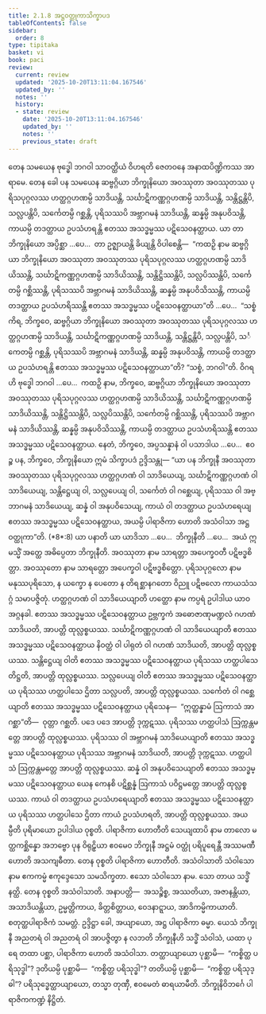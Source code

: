 ```yaml
---
title: 2.1.8 အဋ္ဌဝတ္ထုကာသိက္ခာပဒ
tableOfContents: false
sidebar:
  order: 8
type: tipitaka
basket: vi
book: paci
review:
  current: review
  updated: '2025-10-20T13:11:04.167546'
  updated_by: ''
  notes: ''
  history:
  - state: review
    date: '2025-10-20T13:11:04.167546'
    updated_by: ''
    notes: ''
    previous_state: draft
---
```



<DynamicBreadcrumb />


<ReviewStatus review={frontmatter.review} showDetails={true} />

<HypothesisAnnotation frontmatter={frontmatter} />

<Division number="674" book="paci" e="ch" v="2" p="284">

<Paragraph number="2181" book="paci">
တေန သမယေန ဗုဒ္ဓေါ ဘဂဝါ သာဝတ္ထိယံ ဝိဟရတိ ဇေတဝနေ အနာထပိဏ္ဍိကဿ အာရာမေ. တေန ခေါ ပန သမယေန ဆဗ္ဗဂ္ဂိယာ ဘိက္ခုနိယော အဝဿုတာ အဝဿုတဿ ပုရိသပုဂ္ဂလဿ ဟတ္ထဂ္ဂဟဏမ္ပိ သာဒိယန္တိ, သင်္ဃာဋိကဏ္ဏဂ္ဂဟဏမ္ပိ သာဒိယန္တိ, သန္တိဋ္ဌန္တိပိ, သလ္လပန္တိပိ, သင်္ကေတမ္ပိ ဂစ္ဆန္တိ, ပုရိသဿပိ အဗ္ဘာဂမနံ သာဒိယန္တိ, ဆန္နမ္ပိ အနုပဝိသန္တိ, ကာယမ္ပိ တဒတ္ထာယ ဥပသံဟရန္တိ ဧတဿ အသဒ္ဓမ္မဿ ပဋိသေဝနတ္ထာယ.
</Paragraph>

<Paragraph number="2182" book="paci">
ယာ တာ ဘိက္ခုနိယော အပ္ပိစ္ဆာ …ပေ…  တာ ဥဇ္ဈာယန္တိ ခိယျန္တိ ဝိပါစေန္တိ—  “ကထဉှိ နာမ ဆဗ္ဗဂ္ဂိယာ ဘိက္ခုနိယော အဝဿုတာ အဝဿုတဿ ပုရိသပုဂ္ဂလဿ ဟတ္ထဂ္ဂဟဏမ္ပိ သာဒိယိဿန္တိ, သင်္ဃာဋိကဏ္ဏဂ္ဂဟဏမ္ပိ သာဒိယိဿန္တိ, သန္တိဋ္ဌိဿန္တိပိ, သလ္လပိဿန္တိပိ, သင်္ကေတမ္ပိ ဂစ္ဆိဿန္တိ, ပုရိသဿပိ အဗ္ဘာဂမနံ သာဒိယိဿန္တိ, ဆန္နမ္ပိ အနုပဝိသိဿန္တိ, ကာယမ္ပိ တဒတ္ထာယ ဥပသံဟရိဿန္တိ ဧတဿ အသဒ္ဓမ္မဿ ပဋိသေဝနတ္ထာယာ”တိ …ပေ…  “သစ္စံ ကိရ, ဘိက္ခဝေ, ဆဗ္ဗဂ္ဂိယာ ဘိက္ခုနိယော အဝဿုတာ အဝဿုတဿ ပုရိသပုဂ္ဂလဿ ဟတ္ထဂ္ဂဟဏမ္ပိ သာဒိယန္တိ, သင်္ဃာဋိကဏ္ဏဂ္ဂဟဏမ္ပိ သာဒိယန္တိ, သန္တိဋ္ဌန္တိပိ, သလ္လပန္တိပိ, သင်္ကေတမ္ပိ ဂစ္ဆန္တိ, ပုရိသဿပိ အဗ္ဘာဂမနံ သာဒိယန္တိ, ဆန္နမ္ပိ အနုပဝိသန္တိ, ကာယမ္ပိ တဒတ္ထာယ ဥပသံဟရန္တိ ဧတဿ အသဒ္ဓမ္မဿ ပဋိသေဝနတ္ထာယာ”တိ? “သစ္စံ, ဘဂဝါ”တိ. ဝိဂရဟိ ဗုဒ္ဓေါ ဘဂဝါ …ပေ…  ကထဉှိ နာမ, ဘိက္ခဝေ, ဆဗ္ဗဂ္ဂိယာ ဘိက္ခုနိယော အဝဿုတာ အဝဿုတဿ ပုရိသပုဂ္ဂလဿ ဟတ္ထဂ္ဂဟဏမ္ပိ သာဒိယိဿန္တိ, သင်္ဃာဋိကဏ္ဏဂ္ဂဟဏမ္ပိ သာဒိယိဿန္တိ, သန္တိဋ္ဌိဿန္တိပိ, သလ္လပိဿန္တိပိ, သင်္ကေတမ္ပိ ဂစ္ဆိဿန္တိ, ပုရိသဿပိ အဗ္ဘာဂမနံ သာဒိယိဿန္တိ, ဆန္နမ္ပိ အနုပဝိသိဿန္တိ, ကာယမ္ပိ တဒတ္ထာယ ဥပသံဟရိဿန္တိ ဧတဿ အသဒ္ဓမ္မဿ ပဋိသေဝနတ္ထာယ. နေတံ, ဘိက္ခဝေ, အပ္ပသန္နာနံ ဝါ ပသာဒါယ …ပေ…  ဧဝဉ္စ ပန, ဘိက္ခဝေ, ဘိက္ခုနိယော ဣမံ သိက္ခာပဒံ ဥဒ္ဒိသန္တု—
</Paragraph>

</Division>
<Division number="675" book="paci" e="ch" v="2" p="285">

<Paragraph number="2183" book="paci">
<Emphasis>“ယာ ပန ဘိက္ခုနီ အဝဿုတာ အဝဿုတဿ ပုရိသပုဂ္ဂလဿ ဟတ္ထဂ္ဂဟဏံ ဝါ သာဒိယေယျ, သင်္ဃာဋိကဏ္ဏဂ္ဂဟဏံ ဝါ သာဒိယေယျ, သန္တိဋ္ဌေယျ ဝါ, သလ္လပေယျ ဝါ, သင်္ကေတံ ဝါ ဂစ္ဆေယျ</Emphasis>, <Emphasis>ပုရိသဿ ဝါ အဗ္ဘာဂမနံ သာဒိယေယျ, ဆန္နံ ဝါ အနုပဝိသေယျ, ကာယံ ဝါ တဒတ္ထာယ ဥပသံဟရေယျ ဧတဿ အသဒ္ဓမ္မဿ ပဋိသေဝနတ္ထာယ, အယမ္ပိ ပါရာဇိကာ ဟောတိ အသံဝါသာ အဋ္ဌဝတ္ထုကာ”</Emphasis>တိ. (*8*:<Emphasis>8</Emphasis>)
</Paragraph>

</Division>
<Division number="676" book="paci" e="ch" v="2" p="285">

<Paragraph number="2184" book="paci">
<Emphasis>ယာ ပနာ</Emphasis>တိ ယာ ယာဒိသာ …ပေ…  <Emphasis>ဘိက္ခုနီ</Emphasis>တိ …ပေ…  အယံ ဣမသ္မိံ အတ္ထေ အဓိပ္ပေတာ ဘိက္ခုနီတိ.
</Paragraph>

<Paragraph number="2185" book="paci">
<Emphasis>အဝဿုတာ</Emphasis> နာမ သာရတ္တာ အပေက္ခဝတီ ပဋိဗဒ္ဓစိတ္တာ.
</Paragraph>

<Paragraph number="2186" book="paci">
<Emphasis>အဝဿုတော</Emphasis> နာမ သာရတ္တော အပေက္ခဝါ ပဋိဗဒ္ဓစိတ္တော.
</Paragraph>

<Paragraph number="2187" book="paci">
<Emphasis>ပုရိသပုဂ္ဂလော</Emphasis> နာမ မနုဿပုရိသော, န ယက္ခော န ပေတော န တိရစ္ဆာနဂတော ဝိညူ ပဋိဗလော ကာယသံသဂ္ဂံ သမာပဇ္ဇိတုံ.
</Paragraph>

<Paragraph number="2188" book="paci">
<Emphasis>ဟတ္ထဂ္ဂဟဏံ ဝါ သာဒိယေယျာ</Emphasis>တိ ဟတ္ထော နာမ ကပ္ပရံ ဥပါဒါယ ယာဝ အဂ္ဂနခါ. ဧတဿ အသဒ္ဓမ္မဿ ပဋိသေဝနတ္ထာယ ဥဗ္ဘက္ခကံ အဓောဇာဏုမဏ္ဍလံ ဂဟဏံ သာဒိယတိ, အာပတ္တိ ထုလ္လစ္စယဿ.
</Paragraph>

<Paragraph number="2189" book="paci">
<Emphasis>သင်္ဃာဋိကဏ္ဏဂ္ဂဟဏံ ဝါ သာဒိယေယျာ</Emphasis>တိ ဧတဿ အသဒ္ဓမ္မဿ ပဋိသေဝနတ္ထာယ နိဝတ္ထံ ဝါ ပါရုတံ ဝါ ဂဟဏံ သာဒိယတိ, အာပတ္တိ ထုလ္လစ္စယဿ.
</Paragraph>

<Paragraph number="2190" book="paci">
<Emphasis>သန္တိဋ္ဌေယျ ဝါ</Emphasis>တိ ဧတဿ အသဒ္ဓမ္မဿ ပဋိသေဝနတ္ထာယ ပုရိသဿ ဟတ္ထပါသေ တိဋ္ဌတိ, အာပတ္တိ ထုလ္လစ္စယဿ.
</Paragraph>

<Paragraph number="2191" book="paci">
<Emphasis>သလ္လပေယျ ဝါ</Emphasis>တိ ဧတဿ အသဒ္ဓမ္မဿ ပဋိသေဝနတ္ထာယ ပုရိသဿ ဟတ္ထပါသေ ဌိတာ သလ္လပတိ, အာပတ္တိ ထုလ္လစ္စယဿ.
</Paragraph>

<Paragraph number="2192" book="paci">
<Emphasis>သင်္ကေတံ ဝါ ဂစ္ဆေယျာ</Emphasis>တိ ဧတဿ အသဒ္ဓမ္မဿ ပဋိသေဝနတ္ထာယ ပုရိသေန—  “ဣတ္ထန္နာမံ ဩကာသံ အာဂစ္ဆာ”တိ—  ဝုတ္တာ ဂစ္ဆတိ. ပဒေ ပဒေ အာပတ္တိ ဒုက္ကဋဿ. ပုရိသဿ ဟတ္ထပါသံ ဩက္ကန္တမတ္တေ အာပတ္တိ ထုလ္လစ္စယဿ.
</Paragraph>

<Paragraph number="2193" book="paci">
<Emphasis>ပုရိသဿ ဝါ အဗ္ဘာဂမနံ သာဒိယေယျာ</Emphasis>တိ ဧတဿ အသဒ္ဓမ္မဿ ပဋိသေဝနတ္ထာယ ပုရိသဿ အဗ္ဘာဂမနံ သာဒိယတိ, အာပတ္တိ ဒုက္ကဋဿ. ဟတ္ထပါသံ ဩက္ကန္တမတ္တေ အာပတ္တိ ထုလ္လစ္စယဿ.
</Paragraph>

<Paragraph number="2194" book="paci">
<Emphasis>ဆန္နံ ဝါ အနုပဝိသေယျာ</Emphasis>တိ ဧတဿ အသဒ္ဓမ္မဿ ပဋိသေဝနတ္ထာယ ယေန ကေနစိ ပဋိစ္ဆန္နံ ဩကာသံ ပဝိဋ္ဌမတ္တေ အာပတ္တိ ထုလ္လစ္စယဿ.
</Paragraph>

<Paragraph number="2195" book="paci">
<Emphasis>ကာယံ ဝါ တဒတ္ထာယ ဥပသံဟရေယျာ</Emphasis>တိ ဧတဿ အသဒ္ဓမ္မဿ ပဋိသေဝနတ္ထာယ ပုရိသဿ ဟတ္ထပါသေ ဌိတာ ကာယံ ဥပသံဟရတိ, အာပတ္တိ ထုလ္လစ္စယဿ.
</Paragraph>

<Paragraph number="2196" book="paci">
<Emphasis>အယမ္ပီ</Emphasis>တိ ပုရိမာယော ဥပါဒါယ ဝုစ္စတိ.
</Paragraph>

<Paragraph number="2197" book="paci">
<Emphasis>ပါရာဇိကာ ဟောတီ</Emphasis>တိ သေယျထာပိ နာမ တာလော မတ္ထကစ္ဆိန္နော အဘဗ္ဗော ပုန ဝိရုဠှိယာ ဧဝမေဝ ဘိက္ခုနီ အဋ္ဌမံ ဝတ္ထုံ ပရိပူရေန္တီ အဿမဏီ ဟောတိ အသကျဓီတာ. တေန ဝုစ္စတိ ပါရာဇိကာ ဟောတီတိ.
</Paragraph>

<Paragraph number="2198" book="paci">
<Emphasis>အသံဝါသာ</Emphasis>တိ <Emphasis>သံဝါသော</Emphasis> နာမ ဧကကမ္မံ ဧကုဒ္ဒေသော သမသိက္ခတာ. ဧသော သံဝါသော နာမ. သော တာယ သဒ္ဓိံ နတ္ထိ. တေန ဝုစ္စတိ အသံဝါသာတိ.
</Paragraph>

</Division>
<Division number="677" book="paci" e="ch" v="2" p="287">

<Paragraph number="2199" book="paci">
အနာပတ္တိ—  အသဉ္စိစ္စ, အဿတိယာ, အဇာနန္တိယာ, အသာဒိယန္တိယာ, ဥမ္မတ္တိကာယ, ခိတ္တစိတ္တာယ, ဝေဒနာဋ္ဋာယ, အာဒိကမ္မိကာယာတိ.

</Paragraph>
</Division>

<Paragraph number="2200" type="center" book="paci">
စတုတ္ထပါရာဇိကံ သမတ္တံ.


</Paragraph>

<Paragraph number="2201" book="paci">
ဥဒ္ဒိဋ္ဌာ ခေါ, အယျာယော, အဋ္ဌ ပါရာဇိကာ ဓမ္မာ. ယေသံ ဘိက္ခုနီ အညတရံ ဝါ အညတရံ ဝါ အာပဇ္ဇိတွာ န လဘတိ ဘိက္ခုနီဟိ သဒ္ဓိံ သံဝါသံ, ယထာ ပုရေ တထာ ပစ္ဆာ, ပါရာဇိကာ ဟောတိ အသံဝါသာ. တတ္ထာယျာယော ပုစ္ဆာမိ—  “ကစ္စိတ္ထ ပရိသုဒ္ဓါ”? ဒုတိယမ္ပိ ပုစ္ဆာမိ—  “ကစ္စိတ္ထ ပရိသုဒ္ဓါ”? တတိယမ္ပိ ပုစ္ဆာမိ—  “ကစ္စိတ္ထ ပရိသုဒ္ဓါ”? ပရိသုဒ္ဓေတ္ထာယျာယော, တသ္မာ တုဏှီ, ဧဝမေတံ ဓာရယာမီတိ.

</Paragraph>

<Paragraph number="2202" type="center" book="paci">
ဘိက္ခုနိဝိဘင်္ဂေ ပါရာဇိကကဏ္ဍံ နိဋ္ဌိတံ.
</Paragraph>